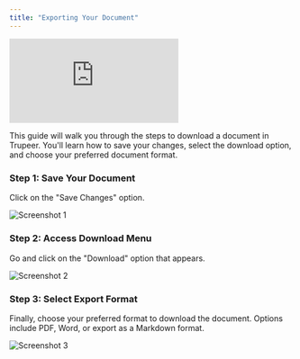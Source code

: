 ```yaml
---
title: "Exporting Your Document"
---
```


<iframe
  src="https://app.trupeer.ai/embed?slug=Vc5lgA"
  className="w-full aspect-video rounded-lg overflow-hidden"
  frameborder="0"
  allowfullscreen="true"
></iframe>

This guide will walk you through the steps to download a document in Trupeer. You'll learn how to save your changes, select the download option, and choose your preferred document format.

#####

### Step 1: Save Your Document

Click on the "Save Changes" option.

![Screenshot 1](images/export-document/image1.jpg)

### Step 2: Access Download Menu

Go and click on the "Download" option that appears.

![Screenshot 2](images/export-document/image2.jpg)

### Step 3: Select Export Format

Finally, choose your preferred format to download the document. Options include PDF, Word, or export as a Markdown format.

![Screenshot 3](images/export-document/image3.jpg)
